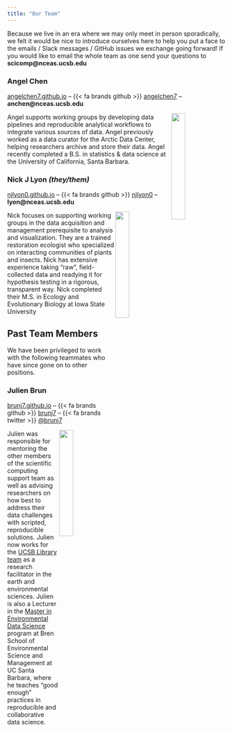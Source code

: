 ```yaml
---
title: "Our Team"
---
```


Because we live in an era where we may only meet in person sporadically, we felt it would be nice to introduce ourselves here to help you put a face to the emails / Slack messages / GitHub issues we exchange going forward! If you would like to email the whole team as one send your questions to **scicomp@nceas.ucsb.edu**

### Angel Chen

[angelchen7.github.io](https://angelchen7.github.io/) -- {{< fa brands github >}} [angelchen7](https://github.com/angelchen7) -- **anchen@nceas.ucsb.edu**

<img src="images/achen.jpeg" align="right" width="25%"/>

Angel supports working groups by developing data pipelines and reproducible analytical workflows to integrate various sources of data. Angel previously worked as a data curator for the Arctic Data Center, helping researchers archive and store their data. Angel recently completed a B.S. in statistics & data science at the University of California, Santa Barbara.

### Nick J Lyon *(they/them)*

[njlyon0.github.io](https://njlyon0.github.io/) -- {{< fa brands github >}} [njlyon0](https://github.com/njlyon0) -- **lyon@nceas.ucsb.edu**

<img src="images/nlyon.png" align="right" width="25%"/>

Nick focuses on supporting working groups in the data acquisition and management prerequisite to analysis and visualization. They are a trained restoration ecologist who specialized on interacting communities of plants and insects. Nick has extensive experience taking "raw", field-collected data and readying it for hypothesis testing in a rigorous, transparent way. Nick completed their M.S. in Ecology and Evolutionary Biology at Iowa State University

## Past Team Members

We have been privileged to work with the following teammates who have since gone on to other positions.

### Julien Brun

[brunj7.github.io](https://brunj7.github.io/) -- {{< fa brands github >}} [brunj7](https://github.com/brunj7) -- {{< fa brands twitter >}} [\@brunj7](https://twitter.com/brunj7)

<img src="images/jbrun.jpeg" align="right" width="25%"/>

Julien was responsible for mentoring the other members of the scientific computing support team as well as advising researchers on how best to address their data challenges with scripted, reproducible solutions. Julien now works for the [UCSB Library team](https://www.library.ucsb.edu/our-team) as a research facilitator in the earth and environmental sciences. Julien is also a Lecturer in the [Master in Environmental Data Science](https://bren.ucsb.edu/masters-programs/master-environmental-data-science) program at Bren School of Environmental Science and Management at UC Santa Barbara, where he teaches "good enough" practices in reproducible and collaborative data science.
